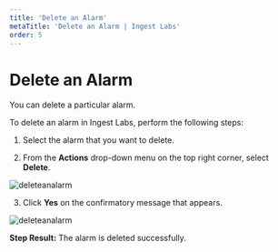 ```yaml
---
title: 'Delete an Alarm'
metaTitle: 'Delete an Alarm | Ingest Labs'
order: 5
---
```


# Delete an Alarm

You can delete a particular alarm.

To delete an alarm in Ingest Labs, perform the following steps:

1. Select the alarm that you want to delete.

2. From the **Actions** drop-down menu on the top right corner, select **Delete**.

![deleteanalarm](/images/alarmsimages/deletealarm.png)

3. Click **Yes** on the confirmatory message that appears.

![deleteanalarm](/images/alarmsimages/deleteconfirmatory.png)

**Step Result:** The alarm is deleted successfully.

